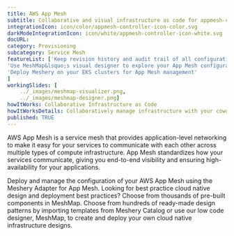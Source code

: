 ---title: AWS App Mesh  subtitle: Collaborative and visual infrastructure as code for appmesh-controllerintegrationIcon: icon/color/appmesh-controller-icon-color.svgdarkModeIntegrationIcon: icon/white/appmesh-controller-icon-white.svgdocURL: category: Provisioningsubcategory: Service MeshfeatureList: ['Keep revision history and audit trail of all configuration changes','Use MeshMap&lsquo;s visual designer to explore your App Mesh configuration','Deploy Meshery on your EKS clusters for App Mesh management']workingSlides: [    ../_images/meshmap-visualizer.png,    ../_images/meshmap-designer.png]howItWorks: Collaborative Infrastructure as CodehowItWorksDetails: Collaboratively manage infrastructure with your coworkers synchronously sharing the same designs.published: TRUE---<p>    AWS App Mesh is a service mesh that provides application-level networking to make it easy for your services to communicate with each other across multiple types of compute infrastructure. App Mesh standardizes how your services communicate, giving you end-to-end visibility and ensuring high-availability for your applications.</p><p>    Deploy and manage the configuration of your AWS App Mesh using the Meshery Adapter for App Mesh. Looking for best practice cloud native design and deployment best practices? Choose from thousands of pre-built components in MeshMap. Choose from hundreds of ready-made design patterns by importing templates from Meshery Catalog or use our low code designer, MeshMap, to create and deploy your own cloud native infrastructure designs.</p>